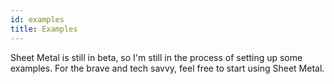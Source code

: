 ```yaml
---
id: examples
title: Examples
---
```


Sheet Metal is still in beta, so I'm still in the process of setting up some examples. For the brave and tech savvy, feel free to start using Sheet Metal.
